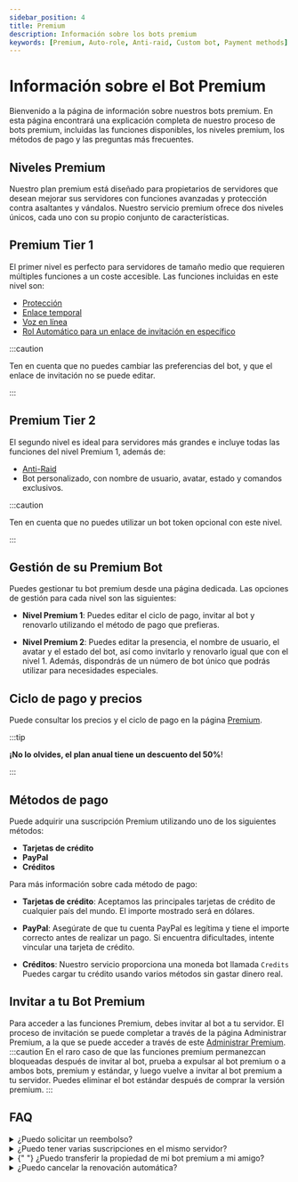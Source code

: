```yaml
---
sidebar_position: 4
title: Premium
description: Información sobre los bots premium
keywords: [Premium, Auto-role, Anti-raid, Custom bot, Payment methods]
---
```


# Información sobre el Bot Premium

Bienvenido a la página de información sobre nuestros bots premium. En esta
página encontrará una explicación completa de nuestro proceso de bots premium,
incluidas las funciones disponibles, los niveles premium, los métodos de pago y
las preguntas más frecuentes.

## Niveles Premium

Nuestro plan premium está diseñado para propietarios de servidores que desean
mejorar sus servidores con funciones avanzadas y protección contra asaltantes y
vándalos. Nuestro servicio premium ofrece dos niveles únicos, cada uno con su
propio conjunto de características.

## Premium Tier 1

El primer nivel es perfecto para servidores de tamaño medio que requieren
múltiples funciones a un coste accesible. Las funciones incluidas en este nivel
son:

- [Protección](/modules/vip_protection.mdx)
- [Enlace temporal](/modules/temp_link.mdx)
- [Voz en línea](/modules/voice_online.mdx)
- [Rol Automático para un enlace de invitación en específico](/modules/auto_role.mdx)

:::caution

Ten en cuenta que no puedes cambiar las preferencias del bot, y que el enlace de
invitación no se puede editar.

:::

## Premium Tier 2

El segundo nivel es ideal para servidores más grandes e incluye todas las
funciones del nivel Premium 1, además de:

- [Anti-Raid](/modules/anti_raid.mdx)
- Bot personalizado, con nombre de usuario, avatar, estado y comandos
  exclusivos.

:::caution

Ten en cuenta que no puedes utilizar un bot token opcional con este nivel.

:::

## Gestión de su Premium Bot

Puedes gestionar tu bot premium desde una página dedicada. Las opciones de
gestión para cada nivel son las siguientes:

- **Nivel Premium 1**: Puedes editar el ciclo de pago, invitar al bot y renovarlo
  utilizando el método de pago que prefieras.

- **Nivel Premium 2**: Puedes editar la presencia, el nombre de usuario, el avatar
  y el estado del bot, así como invitarlo y renovarlo igual que con el nivel 1.
  Además, dispondrás de un número de bot único que podrás utilizar para
  necesidades especiales.

## Ciclo de pago y precios

Puede consultar los precios y el ciclo de pago en la página
[Premium](https://vTime.io/premium).

:::tip

**¡No lo olvides, el plan anual tiene un descuento del 50%**!

:::

## Métodos de pago

Puede adquirir una suscripción Premium utilizando uno de los siguientes métodos:

- **Tarjetas de crédito**
- **PayPal**
- **Créditos**

Para más información sobre cada método de pago:

- **Tarjetas de crédito**: Aceptamos las principales tarjetas de crédito de cualquier
  país del mundo. El importe mostrado será en dólares.

- **PayPal**: Asegúrate de que tu cuenta PayPal es legítima y tiene el
  importe correcto antes de realizar un pago. Si encuentra dificultades, intente
  vincular una tarjeta de crédito.

- **Créditos**: Nuestro servicio proporciona una moneda bot llamada `Credits` Puedes
  cargar tu crédito usando varios métodos sin gastar dinero real.

## Invitar a tu Bot Premium

Para acceder a las funciones Premium, debes invitar al bot a tu servidor. El
proceso de invitación se puede completar a través de la página Administrar
Premium, a la que se puede acceder a través de este [Administrar
Premium](https://vTime.io/premium/manage).
:::caution
En el raro caso de que las funciones premium permanezcan bloqueadas después de
invitar al bot, prueba a expulsar al bot premium o a ambos bots, premium y
estándar, y luego vuelve a invitar al bot premium a tu servidor. Puedes eliminar
el bot estándar después de comprar la versión premium.
:::

## FAQ

<details>
  <summary>¿Puedo solicitar un reembolso?</summary>
  Sí, puede hacerlo. Sin embargo, primero debe revisar la política de reembolso y
  solicitar un reembolso en un plazo de siete días a partir de la fecha de compra
  inicial por un motivo razonable.
</details>
<details>
  <summary>¿Puedo tener varias suscripciones en el mismo servidor?</summary>
  No, sólo puedes tener un bot premium por servidor.
</details>
<details>
  <summary>
    {" "}
    ¿Puedo transferir la propiedad de mi bot premium a mi amigo?
  </summary>
  Sí, puede hacerlo. Sin embargo, está limitado al plan "Nivel 2".
</details>
<details>
  <summary>¿Puedo cancelar la renovación automática?</summary>
  Sí, puede hacerlo. A través de la página de gestionar premium y haga clic en cancelar.
</details>
